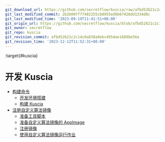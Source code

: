 ```yaml
---
git_download_url: https://github.com/secretflow/kuscia/raw/afbd52621c2c14c0a838a0ebc4954ee1689be56a/docs/development/index.rst
git_last_modified_commit: 2b2b097f77482255cb0955ed6b67426dd1334d8c
git_last_modified_time: '2023-09-19T11:41:51+08:00'
git_origin_url: https://github.com/secretflow/kuscia/blob/afbd52621c2c14c0a838a0ebc4954ee1689be56a/docs/development/index.rst
git_owner: secretflow
git_repo: kuscia
git_revision_commit: afbd52621c2c14c0a838a0ebc4954ee1689be56a
git_revision_time: '2023-12-12T11:52:31+08:00'
---
```


:target{#kuscia}

# 开发 Kuscia

<TableOfContents>


  - [构建命令](build_kuscia_cn.mdx)
    - [开发环境搭建](build_kuscia_cn.mdx#id2)
    - [构建 Kuscia](build_kuscia_cn.mdx#kuscia)
  - [注册自定义算法镜像](register_custom_image.mdx)
    - [准备工具脚本](register_custom_image.mdx#id2)
    - [准备自定义算法镜像的 AppImage](register_custom_image.mdx#appimage)
    - [注册镜像](register_custom_image.mdx#id5)
    - [使用自定义算法镜像运行作业](register_custom_image.mdx#id8)
</TableOfContents>
